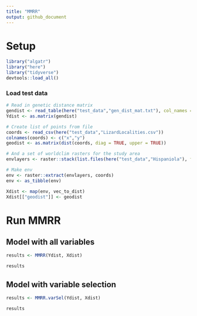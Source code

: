 ```yaml
---
title: "MMRR"
output: github_document
---
```


# Setup

```r
library("algatr")
library("here")
library("tidyverse")
devtools::load_all()
```

### Load test data

```r
# Read in genetic distance matrix
gendist <- read_table(here("test_data","gen_dist_mat.txt"), col_names = FALSE)
Ydist <- as.matrix(gendist)

# Create list of points from file
coords <- read_csv(here("test_data","LizardLocalities.csv"))
colnames(coords) <- c("x","y")
geodist <- as.matrix(dist(coords, diag = TRUE, upper = TRUE))

# And a set of worldclim rasters for the study area
envlayers <- raster::stack(list.files(here("test_data","Hispaniola"), full.names = TRUE))

# Make env
env <- raster::extract(envlayers, coords)
env <- as_tibble(env)

Xdist <- map(env, vec_to_dist)
Xdist[["geodist"]] <- geodist
```

# Run MMRR

## Model with all variables
```r
results <- MMRR(Ydist, Xdist)

results
```


## Model with variable selection
```r
results <- MMRR.varSel(Ydist, Xdist)

results
```







